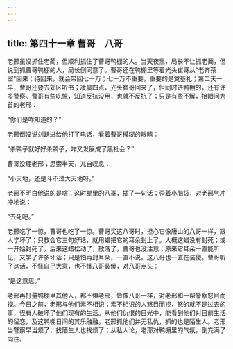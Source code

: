 ```yaml
---
---
---
```

title: 第四十一章 曹哥　八哥
---




老邢虽没抓住老蔺，但顺利抓住了曹哥鸭棚的人。当天夜里，局长不让抓老蔺，但说到抓曹哥鸭棚的人，局长倒同意了。曹哥还在鸭棚里等着光头崔哥从“老齐茶室”回来；待回来，就会带回七十万；七十万不重要，重要的是奠基礼；第二天一早，曹哥还要去郊区听书；凌晨四点，光头崔哥回来了，但同时进鸭棚的，还有许多警察。曹哥有些吃惊，知道反抗没用，也就不反抗了；只是有些不解，抬眼问为首的老邢：

“你们是咋知道的？”

老邢倒没说刘跃进给他打了电话，看着曹哥模糊的眼睛：

“杀鸭子就好好杀鸭子，咋又发展成了黑社会？”

曹哥没理老邢；思索半天，兀自叹息：

“小天地，还是斗不过大天地呀。”

老邢不明白他说的是啥；这时棚里的八哥，插了一句话；歪着小脑袋，对老邢气冲冲地说：

“去死吧。”

老邢吃了一惊，曹哥也吃了一惊。曹哥买这八哥时，担心它像唐山的八哥一样，跟人学坏了；只教会它三句好话，就用蜡把它的耳朵封上了。大概这蜡没有封死；或一开始封死了，后来这蜡松动了，散落了，曹哥也没注意；原来它耳朵一直能听见，又学了许多坏话；只是怕再封耳朵，一直不说。这八哥也一直在装傻。曹哥听了这话，不怪自己大意，也不怪八哥装傻，对八哥点头：

“是这意思。”

老邢再打量鸭棚里其他人，都不惧老邢，皆像八哥一样，对老邢和一帮警察怒目而视。今日之前，老邢与他们素不相识；素不相识的人怒目而视，怒的就不是过去的事，怪有人破坏了他们现有的生活。从他们仇恨的目光中，能看到他们对目前生活的留恋，及这鸭棚日间的其乐融融。老邢抓他们并无私仇，抓的也是陌生人。老邢当警察早当烦了，找陌生人也找烦了；从私人论，老邢对鸭棚里的气氛，倒充满了向往。